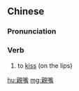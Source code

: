 {{also|亲嘴}}
==Chinese==
{{zh-forms|s=亲嘴}}

===Pronunciation===
{{zh-pron
|m=qīnzuǐ,er=y
|cat=v
}}

===Verb===
{{zh-verb}}

# {{lb|zh|colloquial}} to [[kiss]] (on the lips)

[[hu:親嘴]]
[[mg:親嘴]]